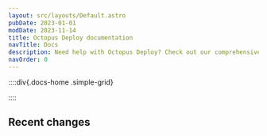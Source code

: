 ```yaml
---
layout: src/layouts/Default.astro
pubDate: 2023-01-01
modDate: 2023-11-14
title: Octopus Deploy documentation
navTitle: Docs
description: Need help with Octopus Deploy? Check out our comprehensive documentation covering everything from getting started to advanced issues and features.
navOrder: 0
---
```


::::div{.docs-home .simple-grid}

<Card
  description="An overview of the Octopus Deploy fundamentals."
  imgAlt="An octopus waves a chequered flag"
  imgSrc="/docs/img/getting-started.png"
  link="/docs/getting-started"
  title="Getting started"
/>

<Card
  description="Scale container and Kubernetes deployments across your Enterprise."
  imgAlt="Octopus and Kubernetes are great together"
  imgSrc="/docs/img/octopus-kubernetes.png"
  link="/docs/deployments/kubernetes"
  title="Kubernetes"
/>

<Card
  description="How Octopus Deploy fits in your CI/CD pipeline."
  imgAlt="Famous continuous integration tool logos"
  imgSrc="/docs/img/cicd-tutorials.png"
  link="/docs/guides"
  title="End to end CI/CD tutorials"
/>

<Card
  description="Watch getting started videos of Octopus Deploy in action."
  imgAlt="A video player"
  imgSrc="/docs/img/training-videos.png"
  link="https://www.youtube.com/playlist?list=PLAGskdGvlaw268i2ZTPC1ZrxwFjjKIdKH"
  title="Training videos"
/>

::::

## Recent changes

<RecentlyUpdated count="5" />